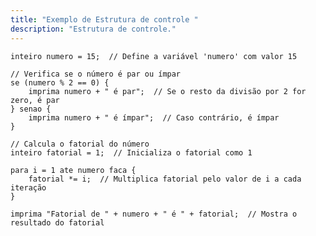 ```yaml
---
title: "Exemplo de Estrutura de controle "
description: "Estrutura de controle."
---
```


```lipo
inteiro numero = 15;  // Define a variável 'numero' com valor 15

// Verifica se o número é par ou ímpar
se (numero % 2 == 0) {  
    imprima numero + " é par";  // Se o resto da divisão por 2 for zero, é par
} senao {  
    imprima numero + " é ímpar";  // Caso contrário, é ímpar
}

// Calcula o fatorial do número
inteiro fatorial = 1;  // Inicializa o fatorial como 1

para i = 1 ate numero faca {  
    fatorial *= i;  // Multiplica fatorial pelo valor de i a cada iteração
}

imprima "Fatorial de " + numero + " é " + fatorial;  // Mostra o resultado do fatorial
```